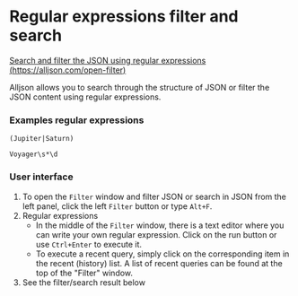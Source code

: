 # Regular expressions filter and search

[Search and filter the JSON using regular expressions (https://alljson.com/open-filter)](https://alljson.com/open-filter)

Alljson allows you to search through the structure of JSON or filter the JSON content using regular expressions.

### Examples regular expressions

```text
(Jupiter|Saturn)

Voyager\s*\d
```

### User interface


<ThemedImg alt="Regular expressions" name="RegExp" />

1. To open the `Filter` window and filter JSON or search in JSON from the left panel,
   click the left `Filter` button or type `Alt+F`.
2. Regular expressions
   - In the middle of the `Filter` window, there is a text editor where you can write your own regular expression.
     Click on the run button or use `Ctrl+Enter` to execute it.
   - To execute a recent query, simply click on the corresponding item in the recent (history) list.
     A list of recent queries can be found at the top of the "Filter" window.
3. See the filter/search result below
